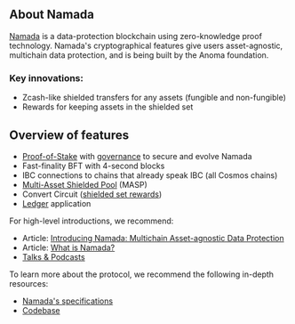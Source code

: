
<DocsAscii/>

## About Namada

[Namada](https://namada.net/) is a data-protection blockchain using zero-knowledge proof technology.
Namada's cryptographical features give users asset-agnostic, multichain data protection, and is being built by the Anoma foundation.

### Key innovations:

- Zcash-like shielded transfers for any assets (fungible and non-fungible)
- Rewards for keeping assets in the shielded set

## Overview of features

- [Proof-of-Stake](./introduction/protocol-intro.mdx) with [governance](./users/governance.mdx) to secure and evolve Namada
- Fast-finality BFT with 4-second blocks
- IBC connections to chains that already speak IBC (all Cosmos chains)
- [Multi-Asset Shielded Pool](./users/shielded-accounts/shielded-transfers.mdx) (MASP)
- Convert Circuit ([shielded set rewards](./users/shielded-accounts/shielded-rewards.mdx))
- [Ledger](./users/wallet/hardware-wallet.mdx) application

For high-level introductions, we recommend:

- Article: [Introducing Namada: Multichain Asset-agnostic Data Protection](https://namada.net/blog/introducing-namada-multichain-asset-agnostic-data-protection)
- Article: [What is Namada?](https://blog.namada.net/what-is-namada/)
- [Talks & Podcasts](https://namada.net/talks)

To learn more about the protocol, we recommend the following in-depth resources:

- [Namada's specifications](https://specs.namada.net)
- [Codebase](https://github.com/anoma/namada)
